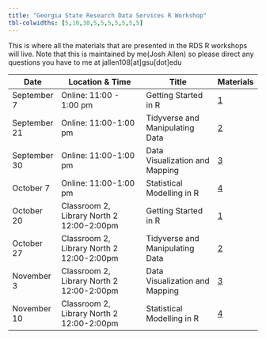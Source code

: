 ```yaml
---
title: "Georgia State Research Data Services R Workshop"
tbl-colwidths: [5,10,30,5,5,5,5,5,5,5]
---
```


This is where all the materials that are presented in the RDS R workshops will live. Note that this is maintained by me(Josh Allen) so please direct any questions you have to me at jallen108\[at\]gsu\[dot\]edu

::: column-screen-inset-right


| Date         | Location & Time                           | Title                           | Materials |
|--------------|-------------------------------------------|---------------------------------|-----------|
| September 7  | Online: 11:00 - 1:00 pm                   | Getting Started in R            |[1](/weeks/week-1.html)|
| September 21 | Online: 11:00-1:00 pm                     | Tidyverse and Manipulating Data |[2](/weeks/week-2.qmd)           |
| September 30 | Online: 11:00-1:00 pm                     | Data Visualization and Mapping  | [3](/weeks/week-3.qmd)          |
| October 7    | Online: 11:00-1:00 pm                     | Statistical Modelling  in R         |   [4](/weeks/week-4.qmd)        |
| October 20   | Classroom 2, Library North 2 12:00-2:00pm | Getting Started in R            | [1](/weeks/week-1.qmd)       |
| October 27   | Classroom 2, Library North 2 12:00-2:00pm | Tidyverse and Manipulating Data |  [2](/weeks/week-2.qmd)         |
| November 3   | Classroom 2, Library North 2 12:00-2:00pm | Data Visualization and Mapping  |    [3](/weeks/week-3.qmd)       |
| November 10  | Classroom 2, Library North 2 12:00-2:00pm | Statistical Modelling in R          |     [4](/weeks/week-4.qmd)      |
:::